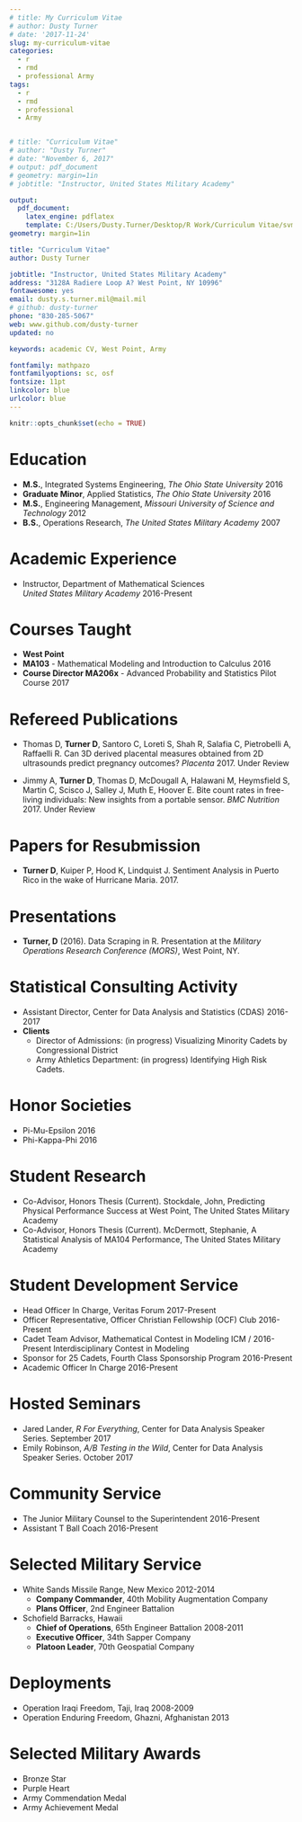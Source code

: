 ```yaml
---
# title: My Curriculum Vitae
# author: Dusty Turner
# date: '2017-11-24'
slug: my-curriculum-vitae
categories:
  - r
  - rmd
  - professional Army
tags:
  - r
  - rmd
  - professional
  - Army


# title: "Curriculum Vitae"
# author: "Dusty Turner"
# date: "November 6, 2017"
# output: pdf_document
# geometry: margin=1in
# jobtitle: "Instructor, United States Military Academy"

output: 
  pdf_document:
    latex_engine: pdflatex
    template: C:/Users/Dusty.Turner/Desktop/R Work/Curriculum Vitae/svm-latex-cv.tex
geometry: margin=1in

title: "Curriculum Vitae"
author: Dusty Turner

jobtitle: "Instructor, United States Military Academy"
address: "3128A Radiere Loop A? West Point, NY 10996"
fontawesome: yes
email: dusty.s.turner.mil@mail.mil
# github: dusty-turner
phone: "830-285-5067"
web: www.github.com/dusty-turner
updated: no

keywords: academic CV, West Point, Army

fontfamily: mathpazo
fontfamilyoptions: sc, osf
fontsize: 11pt
linkcolor: blue
urlcolor: blue
---
```


```r
knitr::opts_chunk$set(echo = TRUE)
```

# Education

* **M.S.**, Integrated Systems Engineering, *The Ohio State University* \hfill 2016
* **Graduate Minor**, Applied Statistics, *The Ohio State University* \hfill 2016
* **M.S.**, Engineering Management, *Missouri University of Science and Technology* \hfill 2012
* **B.S.**, Operations Research, *The United States Military Academy* \hfill 2007

# Academic Experience 

* Instructor, Department of Mathematical Sciences  
    *United States Military Academy* \hfill 2016-Present

# Courses Taught 
* **West Point**
* **MA103** - Mathematical Modeling and Introduction to Calculus \hfill 2016
* **Course Director MA206x** - Advanced Probability and Statistics Pilot Course \hfill 2017


# Refereed Publications  
* Thomas D, **Turner D**, Santoro C, Loreti S, Shah R, Salafia C, Pietrobelli A, Raffaelli R. Can 3D derived placental measures obtained from 2D ultrasounds predict pregnancy outcomes? *Placenta* 2017. Under Review

* Jimmy A, **Turner D**, Thomas D, McDougall A, Halawani M, Heymsfield S, Martin C, Scisco J, Salley J, Muth E, Hoover E.  Bite count rates in free-living individuals: New insights from a portable sensor. *BMC Nutrition* 2017. Under Review

# Papers for Resubmission
* **Turner D**, Kuiper P, Hood K, Lindquist J.  Sentiment Analysis in Puerto Rico in the wake of Hurricane Maria. 2017. 
    
# Presentations
* **Turner, D** (2016). Data Scraping in R. Presentation at the *Military Operations Research Conference (MORS)*, West Point, NY.

# Statistical Consulting Activity
* Assistant Director, Center for Data Analysis and Statistics (CDAS) \hfill 2016-2017
* **Clients**
    + Director of Admissions: (in progress) Visualizing Minority Cadets by Congressional District
    + Army Athletics Department: (in progress) Identifying High Risk Cadets. 
    
# Honor Societies
* Pi-Mu-Epsilon \hfill 2016
* Phi-Kappa-Phi \hfill 2016

# Student Research
* Co-Advisor, Honors Thesis (Current). Stockdale, John, Predicting Physical Performance Success at West Point, The United States Military Academy
* Co-Advisor, Honors Thesis (Current). McDermott, Stephanie, A Statistical Analysis of MA104 Performance, The United States Military Academy

# Student Development Service
* Head Officer In Charge, Veritas Forum \hfill 2017-Present
* Officer Representative, Officer Christian Fellowship (OCF) Club \hfill 2016-Present
* Cadet Team Advisor, Mathematical Contest in Modeling ICM / \hfill 2016-Present \newline 
Interdisciplinary Contest in Modeling 
* Sponsor for 25 Cadets, Fourth Class Sponsorship Program \hfill 2016-Present
* Academic Officer In Charge \hfill 2016-Present

# Hosted Seminars
* Jared Lander, *R For Everything*, Center for Data Analysis Speaker Series.  September 2017
* Emily Robinson, *A/B Testing in the Wild*, Center for Data Analysis Speaker Series.  October 2017

# Community Service
* The Junior Military Counsel to the Superintendent \hfill 2016-Present
* Assistant T Ball Coach \hfill 2016-Present
    
# Selected Military Service
* White Sands Missile Range, New Mexico \hfill 2012-2014
  + **Company Commander**, 40th Mobility Augmentation Company 
  + **Plans Officer**, 2nd Engineer Battalion  
* Schofield Barracks, Hawaii
  + **Chief of Operations**, 65th Engineer Battalion \hfill 2008-2011
  + **Executive Officer**, 34th Sapper Company
  + **Platoon Leader**, 70th Geospatial Company
    
# Deployments 
* Operation Iraqi Freedom, Taji, Iraq \hfill 2008-2009 
* Operation Enduring Freedom, Ghazni, Afghanistan \hfill 2013


# Selected Military Awards
* Bronze Star
* Purple Heart
* Army Commendation Medal
* Army Achievement Medal
